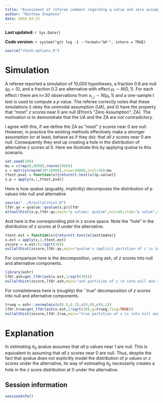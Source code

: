 ```yaml
---
title: "Assessment of referee comment regarding q value and zero assumption"
author: "Matthew Stephens"
date: 2016-03-21
---
```


**Last updated:** `r Sys.Date()`

**Code version:** `r system("git log -1 --format='%H'", intern = TRUE)`

```r
source("chunk-options.R")
```


# Simulation

A referee reported a simulation of 10,000 hypotheses, a fraction 0.8 are null ($\mu_i=0$), and a fraction 0.2 are alternative with effect $\mu_i \sim N(0,1)$. For each effect $i$ there
are n=30 observations from $x_{i,j} \sim N(\mu_i,1)$ and a one-sample t test is used to compute a $p$ value. The referee correctly notes that these simulations i) obey the
unimodal assumption (UA), and ii) have the property that "most" $z$ scores near 0 are null (Efron's "Zero Assumption"; ZA).
The motivation is to demonstrate that the UA and the ZA are not contradictory.

I agree with this, if we define the ZA as "most" $z$ scores near 0 are null.
However, in practice the existing methods effectively make a stronger assumption
(or at least, behave as if they do): that *all* $z$ scores near 0 are null.
Consequently they end up creating a hole in the distribution of alternative $z$ scores at 0. Here we illustrate this by applying qvalue to this scenario.

```r
set.seed(100)
mu = c(rep(0,8000),rnorm(2000))
x = matrix(rnorm(30*10000),nrow=10000,ncol=30)+mu
ttest.pval = function(x){return(t.test(x)$p.value)}
x.p = apply(x,1,ttest.pval)
```



Here is how qvalue (arguably, implicitly) decomposes the distribution of p values into null and alternative
```r
source("../R/nullalthist.R")
lfdr.qv = qvalue::qvalue(x.p)$lfdr
altnullhist(x.p,lfdr.qv,main="p values: qvalue",ncz=40,xlab="p value",cex.axis=0.8)
```


And here is the corresponding plot in z score space. Note the "hole" in the distribution of $z$ scores at 0 under the alternative.
```r
ttest.est = function(x){return(t.test(x)$estimate)}
x.est = apply(x,1,ttest.est)
zscore = x.est/(1/sqrt(30))
nullalthist(zscore,lfdr.qv,main="qvalue's implicit partition of z \n into null and alternative",ncz=60,cex.axis=0.8,ylim=c(0,0.3),xlim=c(-6,6),xlab="z score")
```

For comparison here is the decomposition, using ash, of $z$ scores into null and alternative components.
```r
library(ashr)
lfdr.ash=get_lfdr(ash(x.est,1/sqrt(30)))
nullalthist(zscore,lfdr.ash,main="ash partition of z \n into null and alternative",ncz=60,cex.axis=0.8,ylim=c(0,0.3),xlim=c(-6,6),xlab="z score")
```

For completeness here is (roughly) the ``true" decomposition of $z$ scores into null and alternative components.
```r
trueg = ashr::normalmix(c(0.8,0.2),c(0,0),c(0,1))
lfdr.true=get_lfdr(ash(x.est,1/sqrt(30),g=trueg,fixg=TRUE))
nullalthist(zscore,lfdr.true,main="true partition of z \n into null and alternative",ncz=60,cex.axis=0.8,ylim=c(0,0.3),xlim=c(-6,6),xlab="z score")
```

# Explanation

In estimating $\pi_0$ qvalue assumes that *all* p values near 1 are null.
This is equivalent to assuming that *all* z scores near 0 are null. Thus,
despite the fact that qvalue does not explicitly model the distribution of
$p$ values or $z$ scores under the alternative, its way of estimating $\pi_0$
necessarily creates a hole in the $z$ score distribution at 0 under the alternative.


## Session information

```r
sessionInfo()
```

